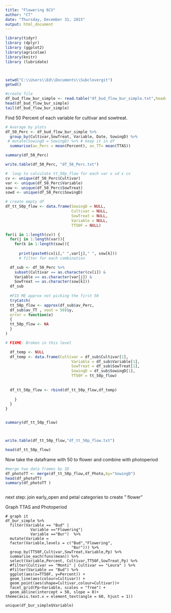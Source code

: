 ```yaml
---
title: "Flowering 6CV"
author: "CT"
date: "Thursday, December 31, 2015"
output: html_document
---
```


```r
library(tidyr)
library (dplyr)
library (ggplot2)
library(agricolae)
library(knitr)
library (lubridate)




```


```r
setwd("C:\\Users\\Ed\\Documents\\Subclovergit")
getwd()

#create file
df_bud_flow_bur_simple <- read.table("df_bud_flow_bur_simple.txt",header=TRUE)
head(df_bud_flow_bur_simple)
tail(df_bud_flow_bur_simple)
```



Find 50 Percent of each variable for cultivar and sowtreat.

```r

# Average by plots
df_50_Perc <- df_bud_flow_bur_simple %>%
  group_by(Cultivar,SowTreat, Variable, Date, SowingD) %>%
 # mutate(SowingD = SowingD) %>% # keep it in df
  summarise(av_Perc = mean(Percent), av_TT= mean(TTAS))

summary(df_50_Perc)

write.table(df_50_Perc, "df_50_Perc.txt")

#  loop to calculate tt_50p_flow for each var x sd x cv
cv <- unique(df_50_Perc$Cultivar)
var <- unique(df_50_Perc$Variable)
sow <- unique(df_50_Perc$SowTreat)
sowd <- unique(df_50_Perc$SowingD)

# create empty df
df_tt_50p_flow <- data.frame(SowingD = NULL,
                             Cultivar = NULL, 
                             SowTreat = NULL,
                             Variable = NULL, 
                             TT50F = NULL)

for(i in 1:length(cv)) {
  for(j in 1:length(var)){
    for(k in 1:length(sow)){
    
      print(paste0(cv[i]," ",var[j]," ", sow[k]))
      # filter for each combination

  df_sub <- df_50_Perc %>%
    subset(Cultivar == as.character(cv[i]) &
    Variable == as.character(var[j]) &
    SowTreat == as.character(sow[k]))
  df_sub
  
  #FIX ME approx not picking the first 50
  tryCatch(
  tt_50p_flow <- approx(df_sub$av_Perc, 
  df_sub$av_TT , xout = 50)$y,
  error = function(e) 
  {
  tt_50p_flow <- NA
  }
)

# FIXME: Broken in this level

  df_temp <- NULL
  df_temp <- data.frame(Cultivar = df_sub$Cultivar[1],
                             Variable = df_sub$Variable[1], 
                             SowTreat = df_sub$SowTreat[1],
                             SowingD = df_sub$SowingD[1],                   
                             TT50F = tt_50p_flow)
                        
  
  df_tt_50p_flow <- rbind(df_tt_50p_flow,df_temp)
      
    } 
  }
}


summary(df_tt_50p_flow)



write.table(df_tt_50p_flow,"df_tt_50p_flow.txt")

head(df_tt_50p_flow)


```

Now take the dataframe with 50 to flower and combine with photoperiod 

```r

#merge two data frames by ID
df_photoTT <- merge(df_tt_50p_flow,df_Photo,by="SowingD")
head(df_photoTT)
summary(df_photoTT )



```





next step: join early_open and petal categories to create " flower" 

Graph TTAS and Photoperiod 

```rGraphPhoto

# graph it
df_bur_simple %>%
  filter(Variable == "Bud" |
           Variable =="Flowering"| 
           Variable =="Bur")  %>%
  mutate(Variable = 
  factor(Variable,levels = c("Bud","Flowering",
                             "Bur"))) %>%
  group_by(TT50F,Cultivar,SowTreat,Variable,Pp) %>%
  summarise_each(funs(mean)) %>%
  select(Variable,Percent, Cultivar,TT50F,SowTreat,Pp) %>%
  #filter(Cultivar == "Monti" | Cultivar == "Leura" ) %>%
  #filter(Variable == "Bud") %>%
  ggplot(aes(x=TT50F, y=Percent)) + 
  geom_line(aes(colour=Cultivar)) +
  geom_point(aes(shape=Cultivar,colour=Cultivar))+
  facet_grid(Pp~Variable, scales = "free") +
  geom_abline(intercept = 50, slope = 0)+
theme(axis.text.x = element_text(angle = 60, hjust = 1))

unique(df_bur_simple$Variable)


```





